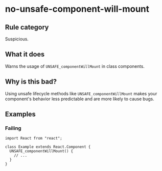 # no-unsafe-component-will-mount

## Rule category

Suspicious.

## What it does

Warns the usage of `UNSAFE_componentWillMount` in class components.

## Why is this bad?

Using unsafe lifecycle methods like `UNSAFE_componentWillMount` makes your component's behavior less predictable and are more likely to cause bugs.

## Examples

### Failing

```tsx
import React from "react";

class Example extends React.Component {
  UNSAFE_componentWillMount() {
    // ...
  }
}
```
